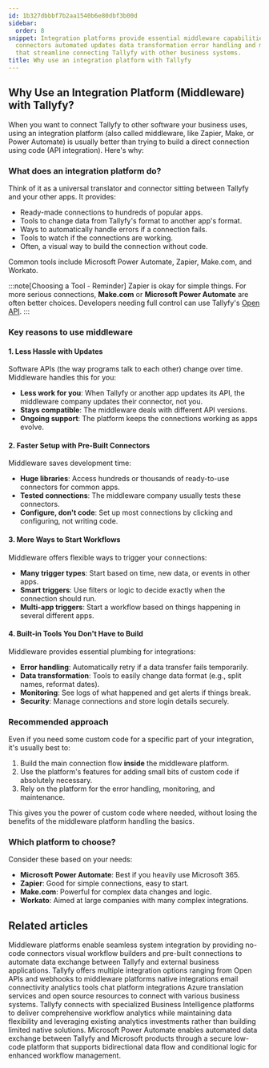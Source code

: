 ```yaml
---
id: 1b327dbbbf7b2aa1540b6e80dbf3b00d
sidebar:
  order: 8
snippet: Integration platforms provide essential middleware capabilities like pre-built
  connectors automated updates data transformation error handling and monitoring tools
  that streamline connecting Tallyfy with other business systems.
title: Why use an integration platform with Tallyfy
---
```


## Why Use an Integration Platform (Middleware) with Tallyfy?

When you want to connect Tallyfy to other software your business uses, using an integration platform (also called middleware, like Zapier, Make, or Power Automate) is usually better than trying to build a direct connection using code (API integration). Here's why:

### What does an integration platform do?

Think of it as a universal translator and connector sitting between Tallyfy and your other apps. It provides:

- Ready-made connections to hundreds of popular apps.
- Tools to change data from Tallyfy's format to another app's format.
- Ways to automatically handle errors if a connection fails.
- Tools to watch if the connections are working.
- Often, a visual way to build the connection without code.

Common tools include Microsoft Power Automate, Zapier, Make.com, and Workato.

:::note[Choosing a Tool - Reminder]
Zapier is okay for simple things. For more serious connections, **Make.com** or **Microsoft Power Automate** are often better choices. Developers needing full control can use Tallyfy's [Open API](/products/pro/integrations/open-api/).
:::

### Key reasons to use middleware

#### 1. Less Hassle with Updates

Software APIs (the way programs talk to each other) change over time. Middleware handles this for you:

- **Less work for you**: When Tallyfy or another app updates its API, the middleware company updates their connector, not you.
- **Stays compatible**: The middleware deals with different API versions.
- **Ongoing support**: The platform keeps the connections working as apps evolve.

#### 2. Faster Setup with Pre-Built Connectors

Middleware saves development time:

- **Huge libraries**: Access hundreds or thousands of ready-to-use connectors for common apps.
- **Tested connections**: The middleware company usually tests these connectors.
- **Configure, don't code**: Set up most connections by clicking and configuring, not writing code.

#### 3. More Ways to Start Workflows

Middleware offers flexible ways to trigger your connections:

- **Many trigger types**: Start based on time, new data, or events in other apps.
- **Smart triggers**: Use filters or logic to decide exactly when the connection should run.
- **Multi-app triggers**: Start a workflow based on things happening in several different apps.

#### 4. Built-in Tools You Don't Have to Build

Middleware provides essential plumbing for integrations:

- **Error handling**: Automatically retry if a data transfer fails temporarily.
- **Data transformation**: Tools to easily change data format (e.g., split names, reformat dates).
- **Monitoring**: See logs of what happened and get alerts if things break.
- **Security**: Manage connections and store login details securely.

### Recommended approach

Even if you need some custom code for a specific part of your integration, it's usually best to:

1. Build the main connection flow **inside** the middleware platform.
2. Use the platform's features for adding small bits of custom code if absolutely necessary.
3. Rely on the platform for the error handling, monitoring, and maintenance.

This gives you the power of custom code where needed, without losing the benefits of the middleware platform handling the basics.

<lite-vimeo videoid="349793950"></lite-vimeo>

### Which platform to choose?

Consider these based on your needs:

- **Microsoft Power Automate**: Best if you heavily use Microsoft 365.
- **Zapier**: Good for simple connections, easy to start.
- **Make.com**: Powerful for complex data changes and logic.
- **Workato**: Aimed at large companies with many complex integrations.


## Related articles
<CardGrid>
<LinkTitleCard header="<b>Integrations > Middleware</b>" href="/products/pro/integrations/middleware/" > Middleware platforms enable seamless system integration by providing no-code connectors visual workflow builders and pre-built connections to automate data exchange between Tallyfy and external business applications. </LinkTitleCard>
<LinkTitleCard header="<b>Pro > Integrations</b>" href="/products/pro/integrations/" > Tallyfy offers multiple integration options ranging from Open APIs and webhooks to middleware platforms native integrations email connectivity analytics tools chat platform integrations Azure translation services and open source resources to connect with various business systems. </LinkTitleCard>
<LinkTitleCard header="<b>Analytics > Why use BI platforms vs. native analytics?</b>" href="/products/pro/integrations/analytics/why-use-a-dedicated-bi-platform-with-tallyfy/" > Tallyfy connects with specialized Business Intelligence platforms to deliver comprehensive workflow analytics while maintaining data flexibility and leveraging existing analytics investments rather than building limited native solutions. </LinkTitleCard>
<LinkTitleCard header="<b>Power Automate > Use Microsoft Power Automate</b>" href="/products/pro/integrations/middleware/power-automate/how-can-i-integrate-tallyfy-with-microsoft-power-automate/" > Microsoft Power Automate enables automated data exchange between Tallyfy and Microsoft products through a secure low-code platform that supports bidirectional data flow and conditional logic for enhanced workflow management. </LinkTitleCard>
</CardGrid>